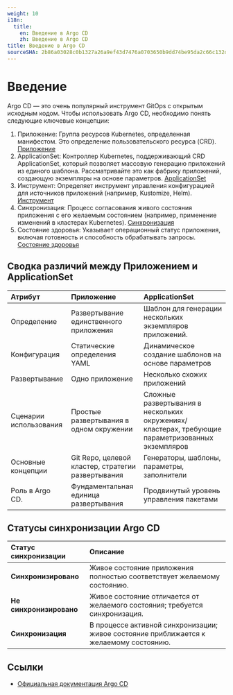 ```yaml
---
weight: 10
i18n:
  title:
    en: Введение в Argo CD
    zh: Введение в Argo CD
title: Введение в Argo CD
sourceSHA: 2b86a03028c0b1327a26a9ef43d7476a0703650b9dd74be95da2c66c132d05cf
---
```


# Введение

Argo CD — это очень популярный инструмент GitOps с открытым исходным кодом. Чтобы использовать Argo CD, необходимо понять следующие ключевые концепции:

1. Приложение: Группа ресурсов Kubernetes, определенная манифестом. Это определение пользовательского ресурса (CRD). [Приложение](./concept_argocd_application.mdx)
2. ApplicationSet: Контроллер Kubernetes, поддерживающий CRD ApplicationSet, который позволяет массовую генерацию приложений из единого шаблона. Рассматривайте это как фабрику приложений, создающую экземпляры на основе параметров. [ApplicationSet](./concept_argocd_applicationset.mdx)
3. Инструмент: Определяет инструмент управления конфигурацией для источников приложений (например, Kustomize, Helm). [Инструмент](./concept_argocd_tool.mdx)
4. Синхронизация: Процесс согласования живого состояния приложения с его желаемым состоянием (например, применение изменений в кластерах Kubernetes). [Синхронизация](./concept_argocd_sync.mdx)
5. Состояние здоровья: Указывает операционный статус приложения, включая готовность и способность обрабатывать запросы. [Состояние здоровья](./concept_argocd_health.mdx)

## Сводка различий между Приложением и ApplicationSet

| **Атрибут**     | **Приложение**                              | **ApplicationSet**                                                              |
| :-------------- | :------------------------------------------ | :------------------------------------------------------------------------------- |
| Определение      | Развертывание единственного приложения      | Шаблон для генерации нескольких экземпляров приложений.                         |
| Конфигурация    | Статические определения YAML               | Динамическое создание шаблонов на основе параметров                             |
| Развертывание    | Одно приложение                            | Несколько схожих приложений                                                     |
| Сценарии использования | Простые развертывания в одном окружении | Сложные развертывания в нескольких окружениях/кластерах, требующие параметризованных экземпляров |
| Основные концепции | Git Repo, целевой кластер, стратегии развертывания | Генераторы, шаблоны, параметры, заполнители                                      |
| Роль в Argo CD.  | Фундаментальная единица развертывания     | Продвинутый уровень управления пакетами                                         |

## Статусы синхронизации Argo CD

| **Статус синхронизации** | **Описание**                                                           |
| :----------------------- | :--------------------------------------------------------------------- |
| **Синхронизировано**     | Живое состояние приложения полностью соответствует желаемому состоянию. |
| **Не синхронизировано**  | Живое состояние отличается от желаемого состояния; требуется синхронизация. |
| **Синхронизация**       | В процессе активной синхронизации; живое состояние приближается к желаемому состоянию. |

## Ссылки

- [Официальная документация Argo CD](https://argo-cd.readthedocs.io/en/stable/)
